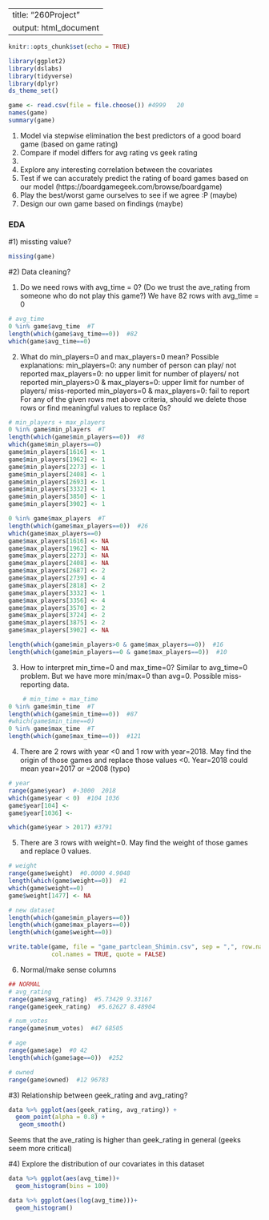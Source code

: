----
title: "260Project"
output: html_document
---

```r
knitr::opts_chunk$set(echo = TRUE)
```

```r
library(ggplot2)
library(dslabs)
library(tidyverse)
library(dplyr)
ds_theme_set()

game <- read.csv(file = file.choose()) #4999   20    
names(game) 
summary(game)
```

1.	Model via stepwise elimination the best predictors of a good board game (based on game rating)
2.	Compare if model differs for avg rating vs geek rating
3.	
4.	Explore any interesting correlation between the covariates
5.	Test if we can accurately predict the rating of board games based on our model (https://boardgamegeek.com/browse/boardgame)
6.	Play the best/worst game ourselves to see if we agree :P (maybe)
7.	Design our own game based on findings (maybe)


### EDA
#1) missting value?
```r
missing(game)
```
 
#2)  Data cleaning?

1. Do we need rows with avg_time = 0? (Do we trust the ave_rating from someone who do not play this game?) We have 82 rows with avg_time = 0
```r
# avg_time
0 %in% game$avg_time  #T 
length(which(game$avg_time==0))  #82
which(game$avg_time==0)
```

2. What do min_players=0 and max_players=0 mean? Possible explanations: 
min_players=0: any number of person can play/ not reported
max_players=0: no upper limit for number of players/ not reported
min_players>0 & max_players=0: upper limit for number of players/ miss-reported
min_players=0 & max_players=0: fail to report
For any of the given rows met above criteria, should we delete those rows or find meaningful values to replace 0s?
```r
# min_players + max_players
0 %in% game$min_players  #T
length(which(game$min_players==0))  #8
which(game$min_players==0)  
game$min_players[1616] <- 1 
game$min_players[1962] <- 1 
game$min_players[2273] <- 1 
game$min_players[2408] <- 1 
game$min_players[2693] <- 1 
game$min_players[3332] <- 1 
game$min_players[3850] <- 1 
game$min_players[3902] <- 1 

0 %in% game$max_players  #T
length(which(game$max_players==0))  #26
which(game$max_players==0) 
game$max_players[1616] <- NA
game$max_players[1962] <- NA
game$max_players[2273] <- NA
game$max_players[2408] <- NA
game$max_players[2687] <- 2
game$max_players[2739] <- 4
game$max_players[2818] <- 2
game$max_players[3332] <- 1
game$max_players[3356] <- 4
game$max_players[3570] <- 2
game$max_players[3724] <- 2
game$max_players[3875] <- 2
game$max_players[3902] <- NA

length(which(game$min_players>0 & game$max_players==0))  #16
length(which(game$min_players==0 & game$max_players==0))  #10
```

3. How to interpret min_time=0 and max_time=0? Similar to avg_time=0 problem. But we have more min/max=0 than avg=0. Possible miss-reporting data.
```r
	# min_time + max_time
0 %in% game$min_time  #T
length(which(game$min_time==0))  #87
#which(game$min_time==0)
0 %in% game$max_time  #T
length(which(game$max_time==0))  #121
```

4. There are 2 rows with year <0 and 1 row with year=2018. May find the origin of those games and replace those values <0. Year=2018 could mean year=2017 or =2008 (typo)
```r
# year
range(game$year)  #-3000  2018
which(game$year < 0)  #104 1036
game$year[104] <-
game$year[1036] <-

which(game$year > 2017) #3791
```

5. There are 3 rows with weight=0. May find the weight of those games and replace 0 values. 
```r
# weight
range(game$weight)  #0.0000 4.9048
length(which(game$weight==0))  #1
which(game$weight==0)  
game$weight[1477] <- NA

```

```r
# new dataset
length(which(game$min_players==0))  
length(which(game$max_players==0))  
length(which(game$weight==0)) 

write.table(game, file = "game_partclean_Shimin.csv", sep = ",", row.names = FALSE,
            col.names = TRUE, quote = FALSE)

```



6. Normal/make sense columns
```r
## NORMAL
# avg_rating
range(game$avg_rating)  #5.73429 9.33167
range(game$geek_rating)  #5.62627 8.48904

# num_votes
range(game$num_votes)  #47 68505

# age
range(game$age)  #0 42
length(which(game$age==0))  #252

# owned
range(game$owned)  #12 96783
```



#3) Relationship between geek_rating and avg_rating?
```r
data %>% ggplot(aes(geek_rating, avg_rating)) +
  geom_point(alpha = 0.8) +
   geom_smooth()
```

Seems that the ave_rating is higher than geek_rating in general (geeks seem more critical)

#4) Explore the distribution of our covariates in this dataset
```r
data %>% ggplot(aes(avg_time))+
  geom_histogram(bins = 100) 
```


```r
data %>% ggplot(aes(log(avg_time)))+
  geom_histogram() 
```
